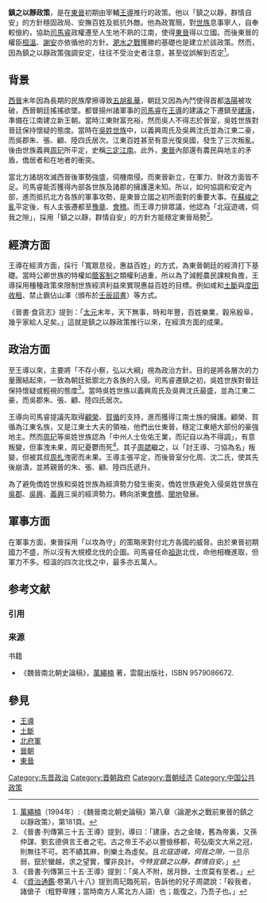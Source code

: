 '''鎮之以靜政策'''，是在[[東晉|東晉]]初期由宰輔[[王導|王導]]推行的政策。他以「鎮之以靜，群情自安」的方針穩固政局、安撫百姓及抵抗外敵。他為政寬簡，對[[世族|世族]]息事寧人，自奉較儉約，協助[[司馬睿|司馬睿]]政權遷至人生地不熟的江南，使得[[東晉|東晉]]得以立國。而後東晉的權臣[[桓溫|桓溫]]、[[謝安|謝安]]亦依循他的方針。[[淝水之戰|淝水之戰]]獲勝的基礎也是建立於該政策。然而，因為鎮之以靜政策強調安定，往往不受治史者注意，甚至從誤解到否定<ref>[[萬繩楠|萬繩楠]]（1994年）:《魏晉南北朝史論稿》第八章〈論淝水之戰前東晉的鎮之以靜政策〉，第181頁。</ref>。

==背景==
[[西晉|西晉]]末年因為長期的民族摩擦導致[[五胡亂華|五胡亂華]]，朝廷又因為內鬥使得首都[[洛陽|洛陽]]被攻破，西晉朝廷搖搖欲墜。都督揚州諸軍事的[[司馬睿|司馬睿]]在[[王導|王導]]的建議之下遷鎮至[[建康|建康]]，準備在江南建立新王朝。當時江東財富充裕，然而吳人不得志於晉室，吳姓世族對晉廷保持懷疑的態度。當時在[[吳姓世族|吳姓世族]]中，以義興周氏及吳興沈氏並為江東二豪，而吳郡朱、張、顧、陸四氏居次。江東百姓甚至有意光復吳國，發生了三次叛亂。後由世族義興[[周玘|周玘]]所平定，史稱[[三定江南|三定江南]]。此外，[[東晉|東晉]]內部還有農民與地主的矛盾，僑居者和在地者的衝突。

當北方諸胡攻滅西晉後軍勢強盛，伺機南侵。而東晉新立，在軍力、財政方面皆不足。司馬睿能否獲得內部各世族及諸郡的擁護還未知。所以，如何協調和安定內部，進而抵抗北方各族的軍事攻勢，是東晉立國之初所面對的重要大事。在[[蘇峻之亂|蘇峻之亂]]平定後，有人主張遷都至[[豫章|豫章]]、[[會稽|會稽]]。而王導力排眾議，他認為「北寇遊魂，伺我之隙」，採用「鎮之以靜，群情自安」的方針方能穩定東晉局勢<ref>《晉書·列傳第三十五·王導》提到，導曰：「建康，古之金陵，舊為帝裏，又孫仲謀、劉玄德俱言王者之宅。古之帝王不必以豐儉移都，苟弘衛文大帛之冠，則無往不可。若不績其麻，則樂土為虛矣。且''北寇遊魂，伺我之隙，''一旦示弱，竄於蠻越，求之望實，懼非良計。''今特宜鎮之以靜，群情自安。''」</ref>。

==經濟方面==
王導在經濟方面，採行「寬眾息役，惠益百姓」的方式，為東晉朝廷的經濟打下基礎。當時公卿世族的特權如[[蔭客制|蔭客制]]之類權利過重，所以為了減輕農民課稅負擔，王導採用種種政策來限制世族經濟利益來實現惠益百姓的目標。例如咸和[[土斷|土斷]]與[[度田收租|度田收租]]、禁止霸佔山澤（頒布於[[壬辰詔書|壬辰詔書]]）等方式。

《晉書·食貨志》提到：「[[太元_(东晋)|太元]]末年，天下無事，時和年豐，百姓樂業，穀帛殷阜，幾乎家給人足矣。」這就是鎮之以靜政策推行以來，在經濟方面的成果。

==政治方面==
至王導以來，主要將「不存小察，弘以大綱」視為政治方針。目的是將各層次的力量團結起來，一致為朝廷抵禦北方各族的入侵。司馬睿遷鎮之初，吳姓世族對晉廷保持懷疑或輕視的態度<ref>《晉書·列傳第三十五·王導》提到：「吳人不附，居月餘，士庶莫有至者。」</ref>。當時吳姓世族以義興周氏及吳興沈氏最盛，並為江東二豪，而吳郡朱、張、顧、陸四氏居次。

王導向司馬睿提議先取得[[顧榮|顧榮]]、[[賀循|賀循]]的支持，進而獲得江南士族的擁護。顧榮、賀循為江東名族，又是江東士大夫的領袖，他們出仕東晉，穩定江東絕大部份的豪強地主。然而[[周玘|周玘]]等吳姓世族認為「中州人士佐佑王業，而玘自以為不得調」，有意叛變，但事洩未果，周玘憂鬱而死<ref>《[[資治通鑒|資治通鑑]]·卷第八十八》提到周玘臨死前，告訴他的兒子周勰說：「殺我者，諸傖子（粗野卑賤；當時南方人罵北方人語）也；能復之，乃吾子也。」</ref>。其子[[周勰_(晋朝)|周勰]]繼之，以「討王導、刁協為名」叛變，但被其叔[[周札|周札]]洩密而未果。王導主張平定，而後晉室分化周、沈二氏，使其先後崩潰，並將親晉的朱、張、顧、陸四氏遞升。

為了避免僑姓世族和吳姓世族為經濟勢力發生衝突，僑姓世族避免入侵吳姓世族在[[吳郡|吳郡]]、[[吴兴|吳興]]、[[宜兴市|義興]]三吳的經濟勢力。轉向浙東[[會稽|會稽]]、[[福建省|閩地]]發展。

==軍事方面==
在軍事方面，東晉採用「以攻為守」的策略來對付北方各國的威脅。由於東晉初期國力不盛，所以沒有大規模北伐的企圖。司馬睿任命[[祖逖|祖逖]]北伐，命他相機進取，但軍力不多。桓溫的四次北伐之中，最多亦五萬人。

== 参考文献 ==
=== 引用 ===
{{Reflist|30em}}

=== 来源 ===
{{refbegin}}
; 书籍
* 《魏晉南北朝史論稿》，[[萬繩楠|萬繩楠]] 著，雲龍出版社，ISBN 9579086672.
{{refend}}

==參見==
*[[王導|王導]]
*[[土斷|土斷]]
*[[北府軍|北府軍]]
*[[晉朝|晉朝]]
*[[東晉|東晉]]

[[Category:东晋政治|Category:东晋政治]]
[[Category:晋朝政府|Category:晋朝政府]]
[[Category:晋朝经济|Category:晋朝经济]]
[[Category:中国公共政策|Category:中国公共政策]]